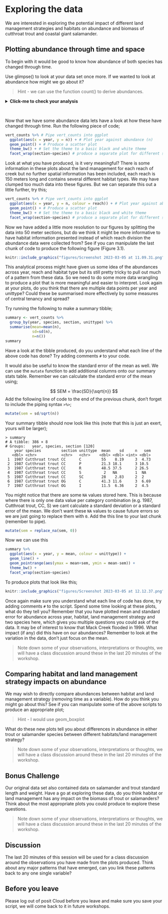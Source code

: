# Exploring the data 

We are interested in exploring the potential impact of different land management strategies and habitats on abundance and biomass of cutthroat trout and coastal giant salamander. 

## Plotting abundance through time and space

To begin with it would be good to know how abundance of both species has changed through time. 

Use glimpse() to look at your data set once more. If we wanted to look at abundance how might we go about it? 

> Hint - we can use the function count() to derive abundances. 

<details><summary> **Click-me to check your analysis** </summary>

This data set contains a lot of individual information, which is great and we will come back to that later. But we want to be able to look at species abundance to start with so we will need to do a little bit of data wrangling. Try running the following on your data set;

```r
vert_counts <- vertebrates %>% 
  count(year, species, section, reach, unittype) 
```

Use glimpse() to look at your new data frame, do you understand what has been calculated? use the `#` to comment on your new piece of code. 

</details>
<br />

Now that we have some abundance data lets have a look at how these have changed through time. Run the following piece of code;

```r
vert_counts %>% # Pipe vert_counts into ggplot
  ggplot(aes(x = year, y = n)) + # Plot year against abundance (n)
  geom_point() + # Produce a scatter plot
  theme_bw() + # Set the theme to a basic black and white theme 
  facet_wrap(section~species) # produce a separate plot for different sections and species, sections by row, species by collumn
```

Look at what you have produced, is it very meaningful? There is some information in these plots about the land management for each reach of creek but no further spatial information has been included, each reach is 150 meters long and contains several different habitat types. We may have clumped too much data into these figures. But we can separate this out a little further, try this;

```r
vert_counts %>% # Pipe vert_counts into ggplot
  ggplot(aes(x = year, y = n, colour = reach)) + # Plot year against abundance (n), colour by reach
  geom_point() + # Produce a scatter plot
  theme_bw() + # Set the theme to a basic black and white theme 
  facet_wrap(section~species) # produce a separate plot for different sections and species, sections by row, species by collumn

```

Now we have added a little more resolution to our figures by splitting the data into 50 meter sections, but do we think it might be more informative to have habitat information presented instead of which reach division the abundance data were collected from? See if you can manipulate the last chunk of code to produce the following figure (Figure 3.1).

```r
knitr::include_graphics("figures/Screenshot 2023-03-05 at 11.09.31.png")
```

This analytical process might have given us some idea of the abundances across year, reach and habitat type but its still pretty tricky to pull out much of a pattern from these data. So we need to do some more data wrangling to produce a plot that is more meaningful and easier to interpret. Look again at your plots, do you think that there are multiple data points per year and unittype? Could these be summarised more effectively by some measures of central tenancy and spread?

Try running the following to make a summary tibble;

```r
summary <- vert_counts %>%
  group_by(year, species, section, unittype) %>% 
  summarise(mean=mean(n),
            sd=sd(n),
            n=n())
summary

```

Have a look at the tibble produced, do you understand what each line of the above code has done? Try adding comments `#` to your code. 

It would also be useful to know the standard error of the mean as well. We can use the `mutate` function to add additional columns onto our summary stats table. Remember we can calculate the standard error of the mean using;

$$
SEM = \frac{SD}{\sqrt{n}}
$$
Add the following line of code to the end of the previous chunk, don't forget to include the piping syntax `>%>`;

```r
mutate(sem = sd/sqrt(n))
```

Your summary tibble should now look like this (note that this is just an exert, yours will be larger);

```
> summary
# A tibble: 386 × 8
# Groups:   year, species, section [120]
    year species         section unittype  mean    sd     n   sem
   <dbl> <chr>           <chr>   <chr>    <dbl> <dbl> <int> <dbl>
 1  1987 Cutthroat trout CC      C         55    8.19     3  4.73
 2  1987 Cutthroat trout CC      P         21.3 18.1      3 10.5 
 3  1987 Cutthroat trout CC      R         48.5 37.5      2 26.5 
 4  1987 Cutthroat trout CC      S          2   NA        1  NA   
 5  1987 Cutthroat trout CC      SC        28    2.83     2  2   
 6  1987 Cutthroat trout OG      C         41.3 11.6      3  6.69
 7  1987 Cutthroat trout OG      I         11.5  6.36     2  4.5 

```

You might notice that there are some `NA` values stored here. This is because where there is only one data value per category combination (e.g. 1987, Cutthroat trout, CC, S) we cant calculate a standard deviation or a standard error of the mean. We don't want these `NA` values to cause future errors so we are just going to replace them with `0`. Add the this line to your last chunk (remember to pipe).

```r
mutate(sem = replace_na(sem, 0))
```

Now we can use this

```r
summary %>%
  ggplot(aes(x = year, y = mean, colour = unittype)) +
  geom_line() +
  geom_pointrange(aes(ymax = mean+sem, ymin = mean-sem)) +
  theme_bw() +
  facet_wrap(section~species)

```

To produce plots that look like this;

```r
knitr::include_graphics("figures/Screenshot 2023-03-05 at 12.12.37.png")
```

Once again make sure you understand what each line of code has done, try adding comments `#` to the script. Spend some time looking at these plots, what do they tell you? Remember that you have plotted mean and standard error for abundance across year, habitat, land management strategy and two species here, which gives you multiple questions you could ask of the data. It may be of interest to know that Mack Creek flooded in 1996. What impact (if any) did this have on our abundances? Remember to look at the variation in the data, don't just focus on the mean. 

> Note down some of your observations, interpretations or thoughts, we will have a class discussion around these in the last 20 minutes of the workshop.

## Comparing habitat and land management strategy impacts on abundance

We may wish to directly compare abundances between habitat and land management strategy (removing time as a variable). How do you think you might go about this? See if you can manipulate some of the above scripts to produce an appropriate plot;

> Hint - I would use geom_boxplot

What do these new plots tell you about differences in abundance in either trout or salamander species between different habitats/land management strategy?

> Note down some of your observations, interpretations or thoughts, we will have a class discussion around these in the last 20 minutes of the workshop.

## Bonus Challenge

Our original data set also contained data on salamander and trout standard length and weight. Have a go at exploring these data, do you think habitat or land management has any impact on the biomass of trout or salamanders? Think about the most appropriate plots you could produce to explore these questions. 

> Note down some of your observations, interpretations or thoughts, we will have a class discussion around these in the last 20 minutes of the workshop.

## Discussion

The last 20 minutes of this session will be used for a class discussion around the observations you have made from the plots produced. Think about any major patterns that have emerged, can you link these patterns back to any one single variable? 

## Before you leave

Please log out of posit Cloud before you leave and make sure you save your script, we will come back to it in future workshops. 

